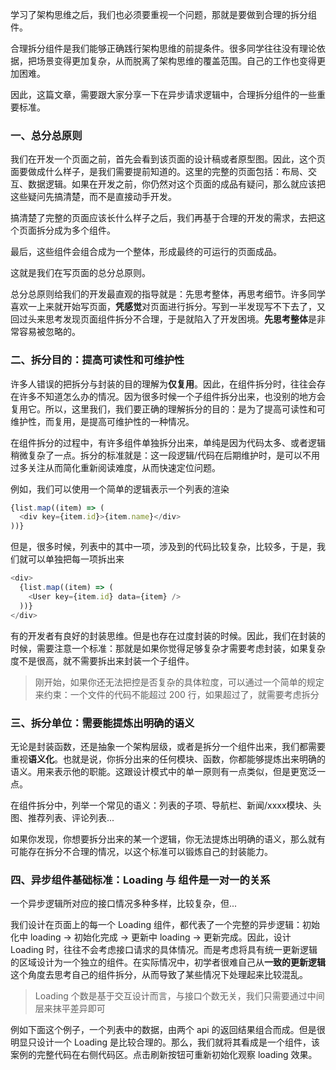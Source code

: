 
学习了架构思维之后，我们也必须要重视一个问题，那就是要做到合理的拆分组件。

合理拆分组件是我们能够正确践行架构思维的前提条件。很多同学往往没有理论依据，把场景变得更加复杂，从而脱离了架构思维的覆盖范围。自己的工作也变得更加困难。

因此，这篇文章，需要跟大家分享一下在异步请求逻辑中，合理拆分组件的一些重要标准。

### 一、总分总原则

我们在开发一个页面之前，首先会看到该页面的设计稿或者原型图。因此，这个页面要做成什么样子，是我们需要提前知道的。这里的完整的页面包括：布局、交互、数据逻辑。如果在开发之前，你仍然对这个页面的成品有疑问，那么就应该把这些疑问先搞清楚，而不是直接动手开发。

搞清楚了完整的页面应该长什么样子之后，我们再基于合理的开发的需求，去把这个页面拆分成为多个组件。


最后，这些组件会组合成为一个整体，形成最终的可运行的页面成品。

这就是我们在写页面的总分总原则。

总分总原则给我们的开发最直观的指导就是：先思考整体，再思考细节。许多同学喜欢一上来就开始写页面，**凭感觉**对页面进行拆分。写到一半发现写不下去了，又回过头来思考发现页面组件拆分不合理，于是就陷入了开发困境。**先思考整体**是非常容易被忽略的。

### 二、拆分目的：提高可读性和可维护性

许多人错误的把拆分与封装的目的理解为**仅复用**。因此，在组件拆分时，往往会存在许多不知道怎么办的情况。因为很多时候一个子组件拆分出来，也没别的地方会复用它。所以，这里我们，我们要正确的理解拆分的目的：是为了提高可读性和可维护性，而复用，是提高可维护性的一种情况。

在组件拆分的过程中，有许多组件单独拆分出来，单纯是因为代码太多、或者逻辑稍微复杂了一点。拆分的标准就是：这一段逻辑/代码在后期维护时，是可以不用过多关注从而简化重新阅读难度，从而快速定位问题。

例如，我们可以使用一个简单的逻辑表示一个列表的渲染

```js
{list.map((item) => (
  <div key={item.id}>{item.name}</div>
))}
```

但是，很多时候，列表中的其中一项，涉及到的代码比较复杂，比较多，于是，我们就可以单独把每一项拆出来


```js
<div>
  {list.map((item) => (
    <User key={item.id} data={item} />
  ))}
</div>
```

有的开发者有良好的封装思维。但是也存在过度封装的时候。因此，我们在封装的时候，需要注意一个标准：那就是如果你觉得足够复杂才需要考虑封装，如果复杂度不是很高，就不需要拆出来封装一个子组件。

> 刚开始，如果你还无法把控是否复杂的具体粒度，可以通过一个简单的规定来约束：一个文件的代码不能超过 200 行，如果超过了，就需要考虑拆分


### 三、拆分单位：需要能提炼出明确的语义

无论是封装函数，还是抽象一个架构层级，或者是拆分一个组件出来，我们都需要重视**语义化**。也就是说，你拆分出来的任何模块、函数，你都能够提炼出来明确的语义。用来表示他的职能。这跟设计模式中的单一原则有一点类似，但是更宽泛一点。

在组件拆分中，列举一个常见的语义：列表的子项、导航栏、新闻/xxxx模块、头图、推荐列表、评论列表...

如果你发现，你想要拆分出来的某一个逻辑，你无法提炼出明确的语义，那么就有可能存在拆分不合理的情况，以这个标准可以锻炼自己的封装能力。

### 四、异步组件基础标准：Loading 与 组件是一对一的关系

一个异步逻辑所对应的接口情况多种多样，比较复杂，但...

我们设计在页面上的每一个 Loading 组件，都代表了一个完整的异步逻辑：初始化中 loading -> 初始化完成 -> 更新中 loading -> 更新完成。因此，设计 Loading 时，往往不会考虑接口请求的具体情况。而是考虑将具有统一更新逻辑的区域设计为一个独立的组件。在实际情况中，初学者很难自己从**一致的更新逻辑**这个角度去思考自己的组件拆分，从而导致了某些情况下处理起来比较混乱。

> Loading 个数是基于交互设计而言，与接口个数无关，我们只需要通过中间层来抹平差异即可

例如下面这个例子，一个列表中的数据，由两个 api 的返回结果组合而成。但是很明显只设计一个 Loading 是比较合理的。那么，我们就将其看成是一个组件，该案例的完整代码在右侧代码区。点击刷新按钮可重新初始化观察 loading 效果。

<MainCase />
